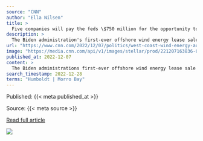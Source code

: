```yaml
---
source: "CNN"
author: "Ella Nilsen"
title: >
  Five companies will pay the feds \$750 million for the opportunity to build huge floating wind turbines off the West Coast
description: >
  The Biden administration's first-ever offshore wind energy lease sale for federal waters off the West Coast generated more than $750 million, as energy companies competed for five areas that could eventually be home to massive floating wind turbines.
url: "https://www.cnn.com/2022/12/07/politics/west-coast-wind-energy-auction-climate/index.html"
image: "https://media.cnn.com/api/v1/images/stellar/prod/221207163836-01-block-island-wind-farm-file.jpg?c=16x9&q=w_800,c_fill"
published_at: 2022-12-07
content: >
  The Biden administrations first-ever offshore wind energy lease sale for federal waters off the West Coast generated more than $750 million, as energy companies competed for five areas that could eve… [+2688 chars]
search_timestamp: 2022-12-28
terms: "Humboldt | Morro Bay"
---
```



Published: {{< meta published_at >}}


Source: {{< meta source >}}


[Read full article]({{< meta url >}})



![](`r rmarkdown::metadata$image[1]`)
